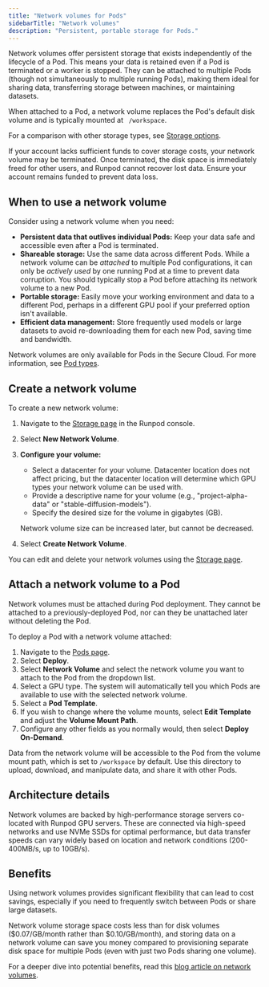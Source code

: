 ```yaml
---
title: "Network volumes for Pods"
sidebarTitle: "Network volumes"
description: "Persistent, portable storage for Pods."
---
```


Network volumes offer persistent storage that exists independently of the lifecycle of a Pod. This means your data is retained even if a Pod is terminated or a worker is stopped. They can be attached to multiple Pods (though not simultaneously to multiple running Pods), making them ideal for sharing data, transferring storage between machines, or maintaining datasets.

When attached to a Pod, a network volume replaces the Pod's default disk volume and is typically mounted at ` /workspace`.

For a comparison with other storage types, see [Storage options](/pods/storage/types).

<Warning>

If your account lacks sufficient funds to cover storage costs, your network volume may be terminated. Once terminated, the disk space is immediately freed for other users, and Runpod cannot recover lost data. Ensure your account remains funded to prevent data loss.

</Warning>

## When to use a network volume

Consider using a network volume when you need:

*   **Persistent data that outlives individual Pods:** Keep your data safe and accessible even after a Pod is terminated.
*   **Shareable storage:** Use the same data across different Pods. While a network volume can be *attached* to multiple Pod configurations, it can only be *actively used* by one running Pod at a time to prevent data corruption. You should typically stop a Pod before attaching its network volume to a new Pod.
*   **Portable storage:** Easily move your working environment and data to a different Pod, perhaps in a different GPU pool if your preferred option isn't available.
*   **Efficient data management:** Store frequently used models or large datasets to avoid re-downloading them for each new Pod, saving time and bandwidth.

<Note>

  Network volumes are only available for Pods in the Secure Cloud. For more information, see [Pod types](/pods/overview#pod-types).

</Note>

## Create a network volume

To create a new network volume:

1.  Navigate to the [Storage page](https://www.runpod.io/console/user/storage) in the Runpod console.
2.  Select **New Network Volume**.
3.  **Configure your volume:**
    * Select a datacenter for your volume. Datacenter location does not affect pricing, but the datacenter location will determine which GPU types your network volume can be used with.
    *   Provide a descriptive name for your volume (e.g., "project-alpha-data" or "stable-diffusion-models").
    *   Specify the desired size for the volume in gigabytes (GB).
    
    <Warning>
    
    Network volume size can be increased later, but cannot be decreased.
    
    </Warning>

4.  Select **Create Network Volume**.

You can edit and delete your network volumes using the [Storage page](https://www.runpod.io/console/user/storage).

## Attach a network volume to a Pod

<Note>

Network volumes must be attached during Pod deployment. They cannot be attached to a previously-deployed Pod, nor can they be unattached later without deleting the Pod.

</Note>

To deploy a Pod with a network volume attached:

1. Navigate to the [Pods page](https://www.runpod.io/console/pods).
2. Select **Deploy**.
3. Select **Network Volume** and select the network volume you want to attach to the Pod from the dropdown list.
4. Select a GPU type. The system will automatically tell you which Pods are available to use with the selected network volume.
5. Select a **Pod Template**.
5. If you wish to change where the volume mounts, select **Edit Template** and adjust the **Volume Mount Path**.
4. Configure any other fields as you normally would, then select **Deploy On-Demand**.

Data from the network volume will be accessible to the Pod from the volume mount path, which is set to `/workspace` by default. Use this directory to upload, download, and manipulate data, and share it with other Pods.

## Architecture details

Network volumes are backed by high-performance storage servers co-located with Runpod GPU servers. These are connected via high-speed networks and use NVMe SSDs for optimal performance, but data transfer speeds can vary widely based on location and network conditions (200-400MB/s, up to 10GB/s).

## Benefits

Using network volumes provides significant flexibility that can lead to cost savings, especially if you need to frequently switch between Pods or share large datasets.

Network volume storage space costs less than for disk volumes (\$0.07/GB/month rather than \$0.10/GB/month), and storing data on a network volume can save you money compared to provisioning separate disk space for multiple Pods (even with just two Pods sharing one volume).

For a deeper dive into potential benefits, read this [blog article on network volumes](https://blog.runpod.io/four-reasons-to-set-up-a/).
